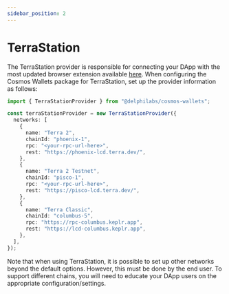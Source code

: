 ```yaml
---
sidebar_position: 2
---
```


# TerraStation 

The TerraStation provider is responsible for connecting your DApp with the most updated browser extension available [here](https://chrome.google.com/webstore/detail/terra-station-wallet/aiifbnbfobpmeekipheeijimdpnlpgpp).
When configuring the Cosmos Wallets package for TerraStation, set up the provider information as follows:

```ts
import { TerraStationProvider } from "@delphilabs/cosmos-wallets";

const terraStationProvider = new TerraStationProvider({
  networks: [
    {
      name: "Terra 2",
      chainId: "phoenix-1",
      rpc: "<your-rpc-url-here>",
      rest: "https://phoenix-lcd.terra.dev/",
    },
    {
      name: "Terra 2 Testnet",
      chainId: "pisco-1",
      rpc: "<your-rpc-url-here>",
      rest: "https://pisco-lcd.terra.dev/",
    },
    {
      name: "Terra Classic",
      chainId: "columbus-5",
      rpc: "https://rpc-columbus.keplr.app",
      rest: "https://lcd-columbus.keplr.app",
    },
  ],
});
```

Note that when using TerraStation, it is possible to set up other networks beyond the default options. However, this must be done by the end user. To support different chains, you will need to educate your DApp users on the appropriate configuration/settings.